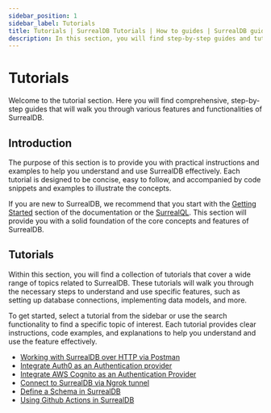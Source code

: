 ```yaml
---
sidebar_position: 1
sidebar_label: Tutorials
title: Tutorials | SurrealDB Tutorials | How to guides | SurrealDB guides | Database tutorials
description: In this section, you will find step-by-step guides and tutorials on how to perform various tasks and achieve specific goals using SurrealDB.
---
```


# Tutorials

Welcome to the tutorial section. Here you will find comprehensive, step-by-step guides that will walk you through various features and functionalities of SurrealDB.

## Introduction

The purpose of this section is to provide you with practical instructions and examples to help you understand and use SurrealDB effectively. Each tutorial is designed to be concise, easy to follow, and accompanied by code snippets and examples to illustrate the concepts.

If you are new to SurrealDB, we recommend that you start with the [Getting Started](/docs/surrealdb/introduction/start) section of the documentation or the [SurrealQL](/docs/surrealql). This section will provide you with a solid foundation of the core concepts and features of SurrealDB.

## Tutorials

Within this section, you will find a collection of tutorials that cover a wide range of topics related to SurrealDB. These tutorials will walk you through the necessary steps to understand and use specific features, such as setting up database connections, implementing data models, and more.

To get started, select a tutorial from the sidebar or use the search functionality to find a specific topic of interest. Each tutorial provides clear instructions, code examples, and explanations to help you understand and use the feature effectively.

- [Working with SurrealDB over HTTP via Postman](/docs/tutorials/working-with-surrealdb-over-http-via-postman)
- [Integrate Auth0 as an Authentication provider](/docs/tutorials/integrate-auth0-as-authentication-provider)
- [Integrate AWS Cognito as an Authentication Provider](/docs/tutorials/integrate-aws-cognito-as-authentication-provider)
- [Connect to SurrealDB via Ngrok tunnel](/docs/tutorials/connect-to-surrealdb-via-ngrok-tunnel)
- [Define a Schema in SurrealDB](/docs/tutorials/define-a-schema)
- [Using Github Actions in SurrealDB](/docs/tutorials/using-github-actions)
